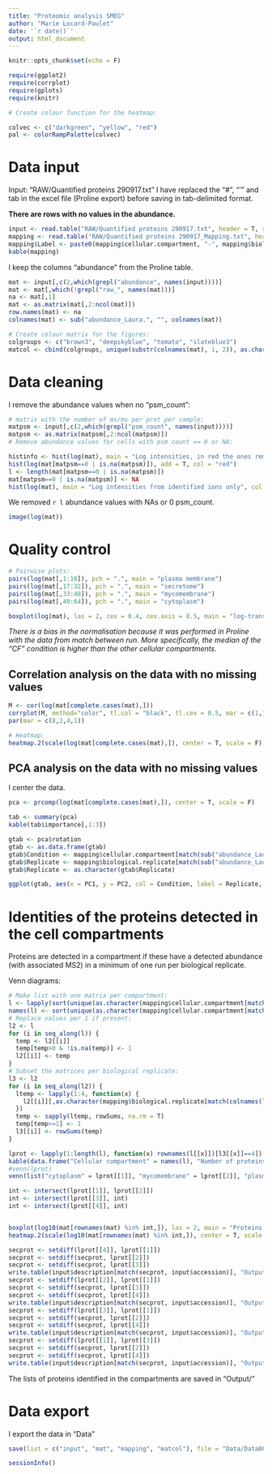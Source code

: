 ```yaml
---
title: "Proteomic analysis SMEG"
author: "Marie Locard-Paulet"
date: '`r date()`'
output: html_document
---
```


```r
knitr::opts_chunk$set(echo = F)
```

```r
require(ggplot2)
require(corrplot)
require(gplots)
require(knitr)
```

```r
# Create colour function for the heatmap:

colvec <- c("darkgreen", "yellow", "red")
pal <- colorRampPalette(colvec)

```

# Data input

Input: "RAW/Quantified proteins 290917.txt"
I have replaced the "#", "'" and tab in the excel file (Proline export) before saving in tab-delimited format.

**There are rows with no values in the abundance.**

```r
input <- read.table("RAW/Quantified proteins 290917.txt", header = T, sep = "\t")
mapping <- read.table("RAW/Quantified proteins 290917_Mapping.txt", header = T, sep = "\t")
mapping$Label <- paste0(mapping$cellular.compartment, "-", mapping$biological.replicate, "-", mapping$technical.replicate)
kable(mapping)
```

I keep the columns "abundance" from the Proline table.

```r
mat <- input[,c(2,which(grepl("abundance", names(input))))]
mat <- mat[,which(!grepl("raw_", names(mat)))]
na <- mat[,1]
mat <- as.matrix(mat[,2:ncol(mat)])
row.names(mat) <- na
colnames(mat) <- sub("abundance_Laura.", "", colnames(mat))

# Create colour matrix for the figures:
colgroups <- c("brown3", "deepskyblue", "tomato", "slateblue3")
matcol <- cbind(colgroups, unique(substr(colnames(mat), 1, 2)), as.character(mapping$cellular.compartment[match(unique(substr(colnames(mat), 1, 2)), substr(mapping$Sample.name, 1, 2))]))
```

# Data cleaning

I remove the abundance values when no "psm_count":
```r
# matrix with the number of ms/ms per prot per sample:
matpsm <- input[,c(2,which(grepl("psm_count", names(input))))]
matpsm <- as.matrix(matpsm[,2:ncol(matpsm)])
# Remove abundance values for cells with psm count == 0 or NA:

histinfo <- hist(log(mat), main = "Log intensities, in red the ones removed")
hist(log(mat[matpsm==0 | is.na(matpsm)]), add = T, col = "red")
l <- length(mat[matpsm==0 | is.na(matpsm)])
mat[matpsm==0 | is.na(matpsm)] <- NA
hist(log(mat), main = "Log intensities from identified ions only", col = "steelblue", xlim = c(min(histinfo$breaks),max(histinfo$breaks)))
```

We removed `r l` abundance values with NAs or 0 psm_count.


```r
image(log(mat))
```

# Quality control


```r
# Pairwise plots:
pairs(log(mat[,1:16]), pch = ".", main = "plasma membrane")
pairs(log(mat[,17:32]), pch = ".", main = "secretome")
pairs(log(mat[,33:48]), pch = ".", main = "mycomembrane")
pairs(log(mat[,49:64]), pch = ".", main = "cytoplasm")
```

```r
boxplot(log(mat), las = 2, cex = 0.4, cex.axis = 0.5, main = "log-transformed abundance across runs")
```

*There is a bias in the normalisation because it was performed in Proline with the data from match between run. More specifically, the median of the "CF" condition is higher than the other cellular compartments.*

## Correlation analysis on the data with no missing values


```r
M <- cor(log(mat[complete.cases(mat),]))
corrplot(M, method="color", tl.col = "black", tl.cex = 0.5, mar = c(1,1,1,1), order = "hclust")
par(mar = c(8,2,4,1))

# Heatmap:
heatmap.2(scale(log(mat[complete.cases(mat),]), center = T, scale = F), trace = "none", labRow = FALSE, ColSideColors = matcol[match(substr(colnames(mat), 1, 2), matcol[,2]),1], col = pal(300))
```

## PCA analysis on the data with no missing values

I center the data.

```r
pca <- prcomp(log(mat[complete.cases(mat),]), center = T, scale = F)

tab <- summary(pca)
kable(tab$importance[,1:3])

gtab <- pca$rotation
gtab <- as.data.frame(gtab)
gtab$Condition <- mapping$cellular.compartment[match(sub("abundance_Laura.", "", colnames(mat)), mapping$Sample.name)]
gtab$Replicate <- mapping$biological.replicate[match(sub("abundance_Laura.", "", colnames(mat)), mapping$Sample.name)]
gtab$Replicate <- as.character(gtab$Replicate)

ggplot(gtab, aes(x = PC1, y = PC2, col = Condition, label = Replicate, shape = Replicate)) + theme_bw() + geom_point() + scale_colour_manual(values = matcol[match(matcol[,3],levels(gtab$Condition)),1])
```

# Identities of the proteins detected in the cell compartments

Proteins are detected in a compartment if these have a detected abundance (with associated MS2) in a minimum of one run per biological replicate.

Venn diagrams:
```r
# Make list with one matrix per compartment:
l <- lapply(sort(unique(as.character(mapping$cellular.compartment[match(colnames(mat), mapping$Sample.name)]))), function(x) mat[,as.character(mapping$cellular.compartment[match(colnames(mat), mapping$Sample.name)])==x])
names(l) <- sort(unique(as.character(mapping$cellular.compartment[match(colnames(mat), mapping$Sample.name)])))
# Replace values per 1 if present:
l2 <- l
for (i in seq_along(l)) {
  temp <- l2[[i]] 
  temp[temp>0 & !is.na(temp)] <- 1
  l2[[i]] <- temp
}
# Subset the matrices per biological replicate:
l3 <- l2
for (i in seq_along(l2)) {
  ltemp <- lapply(1:4, function(x) {
    l2[[i]][,as.character(mapping$biological.replicate[match(colnames(l2[[i]]), mapping$Sample.name)])==x]
  }) 
  temp <- sapply(ltemp, rowSums, na.rm = T)
  temp[temp>=1] <- 1
  l3[[i]] <- rowSums(temp)
}

lprot <- lapply(1:length(l), function(x) rownames(l[[x]])[l3[[x]]==4])
kable(data.frame("Cellular compartment" = names(l), "Number of proteins detected" = sapply(lprot, length)))
#venn(lprot)
venn(list("cytoplasm" = lprot[[1]], "mycomembrane" = lprot[[2]], "plasma membrane" = lprot[[3]], "secretome" = lprot[[4]]))

int <- intersect(lprot[[1]], lprot[[2]])
int <- intersect(lprot[[3]], int)
int <- intersect(lprot[[4]], int)


boxplot(log10(mat[rownames(mat) %in% int,]), las = 2, main = "Proteins common to the 4 compartments", cex = 0.4, cex.axis = 0.5)
heatmap.2(scale(log10(mat[rownames(mat) %in% int,]), center = T, scale = F), labRow = FALSE, ColSideColors = matcol[match(substr(colnames(mat), 1, 2), matcol[,2]),1], col = pal(300), trace = "none")

secprot <- setdiff(lprot[[4]], lprot[[1]])
secprot <- setdiff(secprot, lprot[[2]])
secprot <- setdiff(secprot, lprot[[3]])
write.table(input$description[match(secprot, input$accession)], "Output/secretome.txt", sep = "\t")
secprot <- setdiff(lprot[[2]], lprot[[1]])
secprot <- setdiff(secprot, lprot[[3]])
secprot <- setdiff(secprot, lprot[[4]])
write.table(input$description[match(secprot, input$accession)], "Output/mycomembrane.txt", sep = "\t")
secprot <- setdiff(lprot[[3]], lprot[[1]])
secprot <- setdiff(secprot, lprot[[2]])
secprot <- setdiff(secprot, lprot[[4]])
write.table(input$description[match(secprot, input$accession)], "Output/plasmaMembrane.txt", sep = "\t")
secprot <- setdiff(lprot[[1]], lprot[[3]])
secprot <- setdiff(secprot, lprot[[2]])
secprot <- setdiff(secprot, lprot[[4]])
write.table(input$description[match(secprot, input$accession)], "Output/cytoplasm.txt", sep = "\t")
```

The lists of proteins identified in the compartments are saved in "Output/"

# Data export

I export the data in "Data\"

```r
save(list = c("input", "mat", "mapping", "matcol"), file = "Data/Data00.Rdata")
```

```r
sessionInfo()
```

